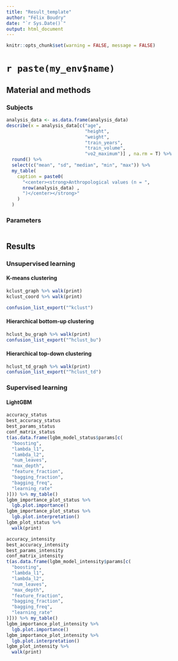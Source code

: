```yaml
---
title: "Result_template"
author: "Félix Boudry"
date: "`r Sys.Date()`"
output: html_document
---
```


```r
knitr::opts_chunk$set(warning = FALSE, message = FALSE)
```

# `r paste(my_env$name)`

## Material and methods

### Subjects

```r
analysis_data <- as.data.frame(analysis_data)
describe(x = analysis_data[c("age",
                             "height",
                             "weight",
                             "train_years",
                             "train_volume",
                             "vo2_maximum")] , na.rm = T) %>%
  round() %>%
  select(c("mean", "sd", "median", "min", "max")) %>%
  my_table(
    caption = paste0(
      "<center><strong>Anthropological values (n = ",
      nrow(analysis_data) ,
      ")</center></strong>"
    )
  )
```

### Parameters

```r

```

## Results

### Unsupervised learning

#### K-means clustering

```r
kclust_graph %>% walk(print)
kclust_coord %>% walk(print)

confusion_list_export("^kclust")
```

#### Hierarchical bottom-up clustering

```r
hclust_bu_graph %>% walk(print)
confusion_list_export("^hclust_bu")
```

#### Hierarchical top-down clustering

```r
hclust_td_graph %>% walk(print)
confusion_list_export("^hclust_td")
```

### Supervised learning

#### LightGBM

```r
accuracy_status
best_accuracy_status
best_params_status
conf_matrix_status
t(as.data.frame(lgbm_model_status$params[c(
  "boosting",
  "lambda_l1",
  "lambda_l2",
  "num_leaves",
  "max_depth",
  "feature_fraction",
  "bagging_fraction",
  "bagging_freq",
  "learning_rate"
)])) %>% my_table()
lgbm_importance_plot_status %>%
  lgb.plot.importance()
lgbm_importance_plot_status %>%
  lgb.plot.interpretation()
lgbm_plot_status %>%
  walk(print)

accuracy_intensity
best_accuracy_intensity
best_params_intensity
conf_matrix_intensity
t(as.data.frame(lgbm_model_intensity$params[c(
  "boosting",
  "lambda_l1",
  "lambda_l2",
  "num_leaves",
  "max_depth",
  "feature_fraction",
  "bagging_fraction",
  "bagging_freq",
  "learning_rate"
)])) %>% my_table()
lgbm_importance_plot_intensity %>%
  lgb.plot.importance()
lgbm_importance_plot_intensity %>%
  lgb.plot.interpretation()
lgbm_plot_intensity %>%
  walk(print)
```
